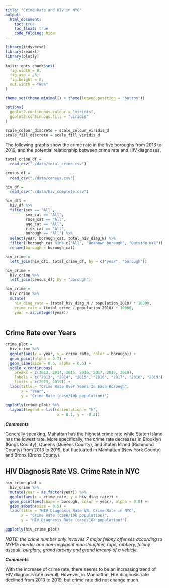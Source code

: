 ```yaml
---
title: "Crime Rate and HIV in NYC"
output: 
  html_document:
    toc: true
    toc_float: true
    code_folding: hide
---
```



```r
library(tidyverse)
library(readxl)
library(plotly)

knitr::opts_chunk$set(
  fig.width = 8,
  fig.asp = .6,
  fig.height = 8,
  out.width = "90%"
)

theme_set(theme_minimal() + theme(legend.position = "bottom"))

options(
  ggplot2.continuous.colour = "viridis",
  ggplot2.continuous.fill = "viridis"
)

scale_colour_discrete = scale_colour_viridis_d
scale_fill_discrete = scale_fill_viridis_d
```

The following graphs show the crime rate in the five boroughs from 2013 to 2019, and the potential relationship between crime rate and HIV diagnoses.

```r
total_crime_df = 
  read_csv("./data/total_crime.csv")

census_df = 
  read_csv("./data/census.csv")

hiv_df = 
  read_csv("./data/hiv_complete.csv")

hiv_df1 =
  hiv_df %>% 
  filter(sex == "All",
         sex_cat == "All",
         race_cat == "All",
         age_cat == "All",
         risk_cat == "All",
         borough == "All") %>%
  select(year, borough_cat, total_hiv_diag_N) %>% 
  filter(!borough_cat %in% c("All", "Unknown borough", "Outside NYC")) %>% 
  rename(borough = borough_cat)

hiv_crime =
  left_join(hiv_df1, total_crime_df, by = c("year", "borough"))

hiv_crime = 
  hiv_crime %>% 
  left_join(census_df, by = "borough")

hiv_crime = 
  hiv_crime %>% 
  mutate(
    hiv_diag_rate = (total_hiv_diag_N / population_2010) * 10000,
    crime_rate = (total_crime / population_2010) * 10000,
    year = as.integer(year))
  
```


## Crime Rate over Years
```r
crime_plot = 
  hiv_crime %>% 
  ggplot(aes(x = year, y = crime_rate, color = borough)) +
  geom_point(alpha = 0.7) +
  geom_line(size = 0.5, alpha = 0.5) +
  scale_x_continuous(
    breaks = c(2013, 2014, 2015, 2016, 2017, 2018, 2019),
    labels = c("2013", "2014", "2015", "2016", "2017", "2018", "2019"),
    limits = c(2013, 2019)) +
  labs(title = "Crime Rate Over Years In Each Borough",
       x = "Year",
       y = "Crime Rate (case/10k population)") 

ggplotly(crime_plot) %>% 
  layout(legend = list(orientation = "h", 
                       x = 0.1, y = -0.3))
```

**_Comments_**

Generally speaking, Mahattan has the highest crime rate while Staten Island has the lowest rate. More specifically, the crime rate decreases in Brooklyn (Kings County), Queens (Queens County), and Staten Island (Richmond County) from 2013 to 2019, but fluctuated in Manhattan (New York County) and Bronx (Bronx County).



## HIV Diagnosis Rate VS. Crime Rate in NYC

```r
hiv_crime_plot =
  hiv_crime %>% 
  mutate(year = as.factor(year)) %>% 
  ggplot(aes(x = crime_rate, y = hiv_diag_rate)) +
  geom_point(aes(shape = borough, color = year), alpha = 0.8) +
  geom_smooth(size = 0.5) +
  labs(title = "HIV Diagnosis Rate VS. Crime Rate in NYC",
       x = "Crime Rate (case/10k population)",
       y = "HIV Diagnosis Rate (case/10k population)")

ggplotly(hiv_crime_plot)
```

*NOTE: the crime number only involves 7 major felony offenses according to NYPD: murder and non-negligent manslaughter, rape, robbery, felony assault, burglary, grand larceny and grand larceny of a vehicle.*

**_Comments_**

With the increase of crime rate, there seems to be an increasing trend of HIV diagnosis rate overall. However, in Manhattan, HIV diagnosis rate declined from 2013 to 2019, but crime rate did not change much.

